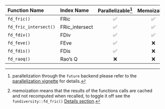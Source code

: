 |     Function Name     |   Index Name   | Parallelizable[^1] | Memoizable[^2] |
|:----------------------|:---------------|:------------------:|:--------------:|
| `fd_fric()`           | FRic           | ✅                 |  ✅            |
| `fd_fric_intersect()` | FRic_intersect | ✅                 |  ✅            |
| `fd_fdiv()`           | FDiv           | ✅                 |  ✅            |
| `fd_feve()`           | FEve           | ✅                 |  ❌            |
| `fd_fdis()`           | FDis           | ✅                 |  ❌            |
| `fd_raoq()`           | Rao's Q        | ❌                 |  ❌            |

[^1]: parallelization through the `future` backend please refer to the [parallelization vignette](https://funecology.github.io/fundiversity/articles/fundiversity_1-parallel.html) for details.
[^2]: memoization means that the results of the functions calls are cached and not recomputed when recalled, to toggle it off see the `fundiversity::fd_fric()` [Details section](https://funecology.github.io/fundiversity/reference/fd_fric.html#details).
